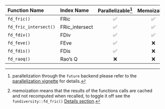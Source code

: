 |     Function Name     |   Index Name   | Parallelizable[^1] | Memoizable[^2] |
|:----------------------|:---------------|:------------------:|:--------------:|
| `fd_fric()`           | FRic           | ✅                 |  ✅            |
| `fd_fric_intersect()` | FRic_intersect | ✅                 |  ✅            |
| `fd_fdiv()`           | FDiv           | ✅                 |  ✅            |
| `fd_feve()`           | FEve           | ✅                 |  ❌            |
| `fd_fdis()`           | FDis           | ✅                 |  ❌            |
| `fd_raoq()`           | Rao's Q        | ❌                 |  ❌            |

[^1]: parallelization through the `future` backend please refer to the [parallelization vignette](https://funecology.github.io/fundiversity/articles/fundiversity_1-parallel.html) for details.
[^2]: memoization means that the results of the functions calls are cached and not recomputed when recalled, to toggle it off see the `fundiversity::fd_fric()` [Details section](https://funecology.github.io/fundiversity/reference/fd_fric.html#details).
